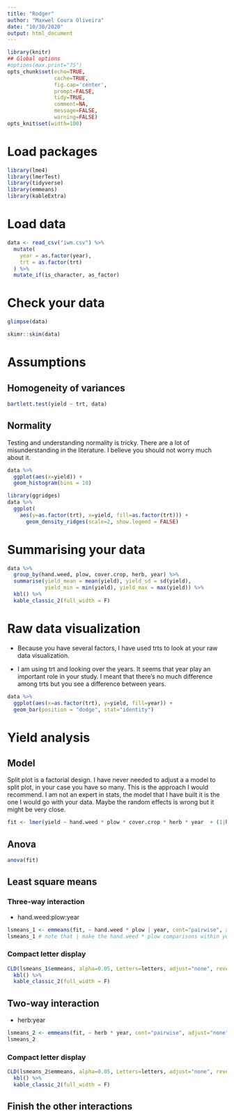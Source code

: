 ```yaml
---
title: "Rodger"
author: "Maxwel Coura Oliveira"
date: "10/30/2020"
output: html_document
---
```




```r
library(knitr)
## Global options
#options(max.print="75")
opts_chunk$set(echo=TRUE,
               cache=TRUE,
               fig.cap='center',
               prompt=FALSE,
               tidy=TRUE,
               comment=NA,
               message=FALSE,
               warning=FALSE)
opts_knit$set(width=100)
```

# Load packages

```r
library(lme4)
library(lmerTest)
library(tidyverse)
library(emmeans)
library(kableExtra)
```


# Load data

```r
data <- read_csv("iwm.csv") %>% 
  mutate(
    year = as.factor(year),
    trt = as.factor(trt)
  ) %>% 
  mutate_if(is_character, as_factor)
```


# Check your data

```r
glimpse(data) 
```

```r
skimr::skim(data)
```


# Assumptions


## Homogeneity of variances


```r
bartlett.test(yield ~ trt, data)
```



## Normality

Testing and understanding normality is tricky. There are a lot of misunderstanding in the literature. I believe you should not worry much about it.

```r
data %>% 
  ggplot(aes(x=yield)) +
  geom_histogram(bins = 10)
```

```r
library(ggridges)
data %>% 
  ggplot(
    aes(y=as.factor(trt), x=yield, fill=as.factor(trt))) +
      geom_density_ridges(scale=2, show.legend = FALSE)
```

# Summarising your data

```r
data %>%
  group_by(hand.weed, plow, cover.crop, herb, year) %>% 
  summarise(yield_mean = mean(yield), yield_sd = sd(yield), 
            yield_min = min(yield), yield_max = max(yield)) %>%
  kbl() %>%
  kable_classic_2(full_width = F)
```



# Raw data visualization

- Because you have several factors, I have used trts to look at your raw data visualization.

- I am using trt and looking over the years. It seems that year play an important role in your study. I meant that there's no much difference among trts but you see a difference between years.



```r
data %>% 
  ggplot(aes(x=as.factor(trt), y=yield, fill=year)) +
  geom_bar(position = "dodge", stat="identity")
```


# Yield analysis

## Model

Split plot is a factorial design. I have never needed to adjust a a model to split plot, in your case you have so many. This is the approach I would recommend. I am not an expert in stats, the model that I have built it is the one I would go with your data. Maybe the random effects is wrong but it might be very close.

```r
fit <- lmer(yield ~ hand.weed * plow * cover.crop * herb * year  + (1|hand.weed:plow:cover.crop:herb) + (1|year:block), data, REML= FALSE)
```


## Anova

```r
anova(fit)
```

## Least square means

### Three-way interaction

- hand.weed:plow:year

```r
lsmeans_1 <- emmeans(fit, ~ hand.weed * plow | year, cont="pairwise", adjust="none", alpha=0.05)
lsmeans_1 # note that | make the hand.weed * plow comparisons within year (2 sets of comparisons) - You can play with | or *
```

### Compact letter display


```r
CLD(lsmeans_1$emmeans, alpha=0.05, Letters=letters, adjust="none", reversed = TRUE) %>%
  kbl() %>%
  kable_classic_2(full_width = F)
```



## Two-way interaction

- herb:year 

```r
lsmeans_2 <- emmeans(fit, ~ herb * year, cont="pairwise", adjust="none", alpha=0.05)
lsmeans_2
```

### Compact letter display


```r
CLD(lsmeans_2$emmeans, alpha=0.05, Letters=letters, adjust="none", reversed = TRUE) %>%
  kbl() %>%
  kable_classic_2(full_width = F)
```


## Finish the other interactions


